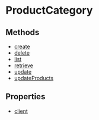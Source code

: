
# ProductCategory

## Methods

- [create](../../ProductCategory/methods/js_sdk.admin.ProductCategory.create/page.mdx)
- [delete](../../ProductCategory/methods/js_sdk.admin.ProductCategory.delete/page.mdx)
- [list](../../ProductCategory/methods/js_sdk.admin.ProductCategory.list/page.mdx)
- [retrieve](../../ProductCategory/methods/js_sdk.admin.ProductCategory.retrieve/page.mdx)
- [update](../../ProductCategory/methods/js_sdk.admin.ProductCategory.update/page.mdx)
- [updateProducts](../../ProductCategory/methods/js_sdk.admin.ProductCategory.updateProducts/page.mdx)

## Properties

- [client](../../ProductCategory/properties/js_sdk.admin.ProductCategory.client/page.mdx)
